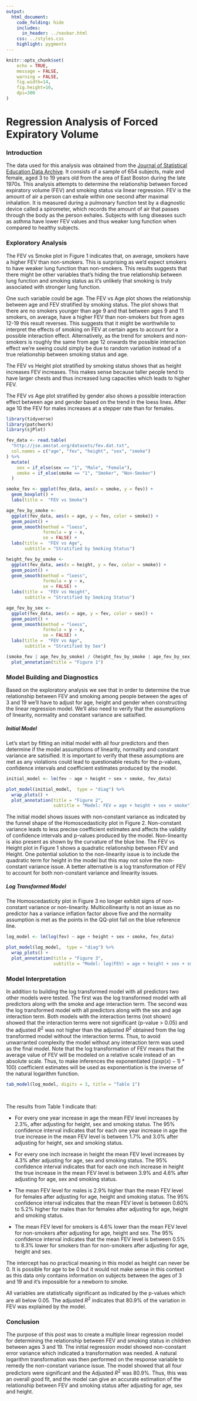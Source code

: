 ```yaml
---
output:
  html_document:
    code_folding: hide
    includes:
      in_header: ../navbar.html
    css: ../styles.css
    highlight: pygments
---
```


```r
knitr::opts_chunk$set(
	echo = TRUE,
	message = FALSE,
	warning = FALSE,
	fig.width=14,
	fig.height=10,
	dpi=300
)
```

# Regression Analysis of Forced Expiratory Volume

### Introduction

The data used for this analysis was obtained from the [Journal of Statistical Education Data Archive](http://jse.amstat.org/jse_data_archive.htm). It consists of a sample of 654 subjects, male and female, aged 3 to 19 years old from the area of East Boston during the late 1970s. This analysis attempts to determine the relationship between forced expiratory volume (FEV) and smoking status via linear regression. FEV is the amount of air a person can exhale within one second after maximal inhalation. It is measured during a pulmonary function test by a diagnostic device called a spirometer, which records the amount of air that passes through the body as the person exhales. Subjects with lung diseases such as asthma have lower FEV values and thus weaker lung function when compared to healthy subjects.

### Exploratory Analysis

The FEV vs Smoke plot in Figure 1 indicates that, on average, smokers have a higher FEV than non-smokers. This is surprising as we'd expect smokers to have weaker lung function than non-smokers. This results suggests that there might be other variables that's hiding the true relationship between lung function and smoking status as it's unlikely that smoking is truly associated with stronger lung function.

One such variable could be age. The FEV vs Age plot shows the relationship between age and FEV stratified by smoking status. The plot shows that there are no smokers younger than age 9 and that between ages 9 and 11 smokers, on average, have a higher FEV than non-smokers but from ages 12-19 this result reverses. This suggests that it might be worthwhile to interpret the effects of smoking on FEV at certain ages to account for a possible interaction effect. Alternatively, as the trend for smokers and non-smokers is roughly the same from age 12 onwards the possible interaction effect we're seeing could simply be due to random variation instead of a true relationship between smoking status and age.

The FEV vs Height plot stratified by smoking status shows that as height increases FEV increases. This makes sense because taller people tend to have larger chests and thus increased lung capacities which leads to higher FEV.

The FEV vs Age plot stratified by gender also shows a possible interaction effect between age and gender based on the trend in the loess lines. After age 10 the FEV for males increases at a stepper rate than for females.

```r
library(tidyverse)
library(patchwork)
library(sjPlot)

fev_data <- read.table(
  "http://jse.amstat.org/datasets/fev.dat.txt",
  col.names = c("age", "fev", "height", "sex", "smoke")
) %>%
  mutate(
    sex = if_else(sex == "1", "Male", "Female"),
    smoke = if_else(smoke == "1", "Smoker", "Non-Smoker")
  )

smoke_fev <- ggplot(fev_data, aes(x = smoke, y = fev)) +
  geom_boxplot() +
  labs(title =  "FEV vs Smoke")

age_fev_by_smoke <-
  ggplot(fev_data, aes(x = age, y = fev, color = smoke)) +
  geom_point() +
  geom_smooth(method = "loess",
              formula = y ~ x,
              se = FALSE) +
  labs(title =  "FEV vs Age",
       subtitle = "Stratified by Smoking Status")

height_fev_by_smoke <-
  ggplot(fev_data, aes(x = height, y = fev, color = smoke)) +
  geom_point() +
  geom_smooth(method = "loess",
              formula = y ~ x,
              se = FALSE) +
  labs(title =  "FEV vs Height",
       subtitle = "Stratified by Smoking Status")

age_fev_by_sex <-
  ggplot(fev_data, aes(x = age, y = fev, color = sex)) +
  geom_point() +
  geom_smooth(method = "loess",
              formula = y ~ x,
              se = FALSE) +
  labs(title =  "FEV vs Age",
       subtitle = "Stratified by Sex")

(smoke_fev | age_fev_by_smoke) / (height_fev_by_smoke | age_fev_by_sex) +
  plot_annotation(title = "Figure 1")
```

### Model Building and Diagnostics

Based on the exploratory analysis we see that in order to determine the true relationship between FEV and smoking among people between the ages of 3 and 19 we'll have to adjust for age, height and gender when constructing the linear regression model. We'll also need to verify that the assumptions of linearity, normality and constant variance are satisified.

##### Initial Model

Let's start by fitting an initial model with all four predictors and then determine if the model assumptions of linearity, normality and constant variance are satisified. It is important to verify that these assumptions are met as any violations could lead to questionable results for the p-values, confidence intervals and coefficient estimates produced by the model.

```r
initial_model <- lm(fev ~ age + height + sex + smoke, fev_data)

plot_model(initial_model,  type = "diag") %>%
  wrap_plots() +
  plot_annotation(title = "Figure 2",
                  subtitle = "Model: FEV = age + height + sex + smoke")
```

The initial model shows issues with non-constant variance as indicated by the funnel shape of the Homoscedasticity plot in Figure 2. Non-constant variance leads to less precise coefficient estimates and affects the validity of confidence intervals and p-values produced by the model. Non-linearity is also present as shown by the curvature of the blue line. The FEV vs Height plot in Figure 1 shows a quadratic relationship between FEV and Height. One potential solution to the non-linearity issue is to include the quadratic term for height in the model but this may not solve the non-constant variance issue. A better alternative is a log transformation of FEV to account for both non-constant variance and linearity issues.

##### Log Transformed Model

The Homoscedasticity plot in Figure 3 no longer exhibit signs of non-constant variance or non-linearity. Multicollinearity is not an issue as no predictor has a variance inflation factor above five and the normality assumption is met as the points in the QQ-plot fall on the blue reference line.

```r
log_model <- lm(log(fev) ~ age + height + sex + smoke, fev_data)

plot_model(log_model,  type = "diag") %>%
  wrap_plots() +
  plot_annotation(title = "Figure 3",
                  subtitle = "Model: log(FEV) = age + height + sex + smoke")
```

### Model Interpretation

In addition to building the log transformed model with all predictors two other models were tested. The first was the log transformed model with all predictors along with the smoke and age interaction term. The second was the log transformed model with all predictors along with the sex and age interaction term. Both models with the interaction terms (not shown) showed that the interaction terms were not significant (p-value \> 0.05) and the adjusted $R^2$ was not higher than the adjusted $R^2$ obtained from the log transformed model without the interaction terms. Thus, to avoid unwarranted complexity the model without any interaction term was used as the final model. Note that the log transformation of FEV means that the average value of FEV will be modeled on a relative scale instead of an absolute scale. Thus, to make inferences the exponentiated $((exp(x) - 1) * 100)$ coefficient estimates will be used as exponentiation is the inverse of the natural logarithm function.

```r
tab_model(log_model, digits = 3, title = "Table 1") 
```

<br>

The results from Table 1 indicate that:

-   For every one year increase in age the mean FEV level increases by 2.3%, after adjusting for height, sex and smoking status. The 95% confidence interval indicates that for each one year increase in age the true increase in the mean FEV level is between 1.7% and 3.0% after adjusting for height, sex and smoking status.

-   For every one inch increase in height the mean FEV level increases by 4.3% after adjusting for age, sex and smoking status. The 95% confidence interval indicates that for each one inch increase in height the true increase in the mean FEV level is between 3.9% and 4.6% after adjusting for age, sex and smoking status.

-   The mean FEV level for males is 2.9% higher than the mean FEV level for females after adjusting for age, height and smoking status. The 95% confidence interval indicates that the mean FEV level is between 0.60% to 5.2% higher for males than for females after adjusting for age, height and smoking status.

-   The mean FEV level for smokers is 4.6% lower than the mean FEV level for non-smokers after adjusting for age, height and sex. The 95% confidence interval indicates that the mean FEV level is between 0.5% to 8.3% lower for smokers than for non-smokers after adjusting for age, height and sex.

The intercept has no practical meaning in this model as height can never be 0. It is possible for age to be 0 but it would not make sense in this context as this data only contains information on subjects between the ages of 3 and 19 and it's impossible for a newborn to smoke.

All variables are statistically significant as indicated by the p-values which are all below 0.05. The adjusted $R^2$ indicates that 80.9% of the variation in FEV was explained by the model.

### Conclusion

The purpose of this post was to create a multiple linear regression model for determining the relationship between FEV and smoking status in children between ages 3 and 19. The initial regression model showed non-constant error variance which indicated a transformation was needed. A natural logarithm transformation was then performed on the response variable to remedy the non-constant variance issue. The model showed that all four predictors were significant and the Adjusted $R^2$ was 80.9%. Thus, this was an overall good fit, and the model can give an accurate estimation of the relationship between FEV and smoking status after adjusting for age, sex and height.
